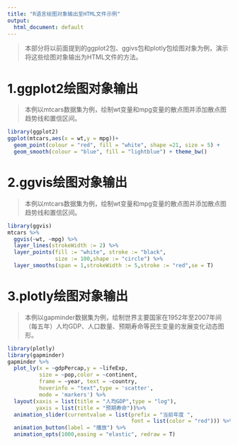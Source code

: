 ---
title: "R语言绘图对象输出至HTML文件示例"
output:
  html_document: default
---

>本部分将以前面提到的ggplot2包、ggivs包和plotly包绘图对象为例，演示将这些绘图对象输出为HTML文件的方法。

# **1.ggplot2绘图对象输出**

>本例以mtcars数据集为例，绘制wt变量和mpg变量的散点图并添加散点图趋势线和置信区间。

```{r include=TRUE,echo=FALSE,message=FALSE,warning=FALSE,eval=TRUE,fig.align='center',fig.height=4,fig.width=8}
library(ggplot2)
ggplot(mtcars,aes(x = wt,y = mpg))+ 
  geom_point(colour = "red", fill = "white", shape =21, size = 5) +
  geom_smooth(colour = "blue", fill = "lightblue") + theme_bw()
```

# **2.ggvis绘图对象输出**

>本例以mtcars数据集为例，绘制wt变量和mpg变量的散点图并添加散点图趋势线和置信区间。

```{r include=TRUE,echo=FALSE,message=FALSE,warning=FALSE,eval=TRUE,fig.align='center',fig.height=4,fig.width=8}
library(ggvis)
mtcars %>% 
  ggvis(~wt, ~mpg) %>%
  layer_lines(strokeWidth := 2) %>% 
  layer_points(fill := "white", stroke := "black",
               size := 100,shape := "circle") %>%
  layer_smooths(span = 1,strokeWidth := 5,stroke := "red",se = T)
```

# **3.plotly绘图对象输出**

>本例以gapminder数据集为例，绘制世界主要国家在1952年至2007年间（每五年）人均GDP、人口数量、预期寿命等民生变量的发展变化动态图形。

```{r include=TRUE,echo=FALSE,message=FALSE,warning=FALSE,eval=TRUE,fig.align='center',fig.height=4,fig.width=8,result="hold"}
library(plotly)
library(gapminder)
gapminder %>%
  plot_ly(x = ~gdpPercap,y = ~lifeExp,
          size = ~pop,color = ~continent,
          frame = ~year, text = ~country, 
          hoverinfo = "text",type = 'scatter',
          mode = 'markers') %>%
  layout(xaxis = list(title = "人均GDP",type = "log"),
         yaxis = list(title = "预期寿命"))%>%
  animation_slider(currentvalue = list(prefix = "当前年度 ", 
                                       font = list(color = "red"))) %>%
  animation_button(label = "播放") %>% 
  animation_opts(1000,easing = "elastic", redraw = T)
```
